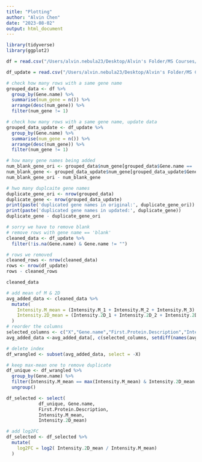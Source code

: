 ```yaml
---
title: "Plotting"
author: "Alvin Chen"
date: "2023-08-02"
output: html_document
---
```

```r
library(tidyverse)
library(ggplot2)
```

```r
df = read.csv("/Users/alvin.nebula23/Desktop/Alvin's Folder/MS Courses/Healthcare/R-for-Med-EntryMLDL/Visualization_Statistical_Analysis_in_R/fdata.csv")
```

```r
df_update = read.csv("/Users/alvin.nebula23/Desktop/Alvin's Folder/MS Courses/Healthcare/R-for-Med-EntryMLDL/Visualization_Statistical_Analysis_in_R/fdata_updated.csv")
```

```r
# check how many rows with a same gene name
grouped_data <- df %>%
  group_by(Gene.name) %>%
  summarise(num_gene = n()) %>% 
  arrange(desc(num_gene)) %>% 
  filter(num_gene != 1)
```

```r
# check how many rows with a same gene name, update data
grouped_data_update <- df_update %>%
  group_by(Gene.name) %>%
  summarise(num_gene = n()) %>% 
  arrange(desc(num_gene)) %>% 
  filter(num_gene != 1)
```

```r
# how many gene names being added
num_blank_gene_ori <- grouped_data$num_gene[grouped_data$Gene.name == '']
num_blank_gene <- grouped_data_update$num_gene[grouped_data_update$Gene.name == '']
num_blank_gene_ori - num_blank_gene
```

```r
# hwo many duplcaite gene names
duplicate_gene_ori <- nrow(grouped_data)
duplicate_gene <- nrow(grouped_data_update)
print(paste('duplicated gene names in original:', duplicate_gene_ori))
print(paste('duplicated gene names in updated:', duplicate_gene))
duplicate_gene - duplicate_gene_ori
```

```r
# sorry we have to remove blank
# remove rows with gene name == 'blank'
cleaned_data <- df_update %>%
  filter(!is.na(Gene.name) & Gene.name != "")
```

```r
# rows we removed
cleaned_rows <- nrow(cleaned_data)
rows <- nrow(df_update)
rows - cleaned_rows
```

```r
cleaned_data
```

```r
# add mean of M & 2D
avg_added_data <- cleaned_data %>%
  mutate(
    Intensity.M_mean = (Intensity.M_1 + Intensity.M_2 + Intensity.M_3) / 3,
    Intensity.2D_mean = (Intensity.2D_1 + Intensity.2D_2 + Intensity.2D_3) / 3
  )
# reorder the columns
selected_columns <- c("X","Gene.name","First.Protein.Description","Intensity.M_mean", "Intensity.2D_mean")
avg_added_data <-avg_added_data[, c(selected_columns, setdiff(names(avg_added_data), selected_columns))]

# delete index
df_wrangled <- subset(avg_added_data, select = -X)
```

```r
# keep max-mean one to remove duplicate
df_unique <- df_wrangled %>%
  group_by(Gene.name) %>% 
  filter(Intensity.M_mean == max(Intensity.M_mean) & Intensity.2D_mean == max(Intensity.2D_mean)) %>%
  ungroup()
```


```r
df_selected <- select(
            df_unique, Gene.name, 
            First.Protein.Description, 
            Intensity.M_mean,
            Intensity.2D_mean)
```

```r
# add log2FC
df_selected <- df_selected %>%
  mutate(
    log2FC = log2( Intensity.2D_mean / Intensity.M_mean)
  )
```









